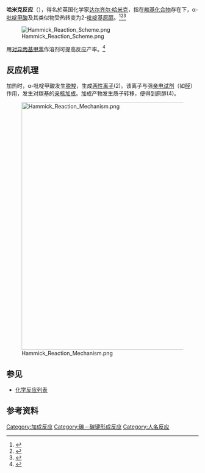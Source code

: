 '''哈米克反应'''（{{lang-en|Hammick reaction}}），得名於英国化学家[[达尔齐尔·哈米克|达尔齐尔·哈米克]]，指在[[羰基化合物|羰基化合物]]存在下，α-[[吡啶甲酸|吡啶甲酸]]及其类似物受热转变为2-[[吡啶|吡啶]]基[[原醇|原醇]]。<ref>{{cite journal en| author = Dyson, P.; Hammick, D. L. | journal = [[J._Chem._Soc.|J. Chem. Soc.]] | year = 1937 | pages = 1724 | doi = 10.1039/jr9370001724 | title = 362. Experiments on the mechanism of decarboxylation. Part I. Decomposition of quinaldinic and isoquinaldinic acids in the presence of compounds containing carbonyl groups}}</ref><ref>{{cite journal en| author = Hammick, D. L.; Dyson, P. | journal = [[J._Chem._Soc.|J. Chem. Soc.]] | year = 1939 | pages = 809 | doi = 10.1039/jr9390000809 | title = 172. The mechanism of decarboxylation. Part II. The production of cyanide-like ions from α-picolinic, quinaldinic, and isoquinaldinic acids}}</ref><ref>{{cite journal en| author = Brown, E. V.; Shambhu, M. B. | title = Hammick reaction of methoxypyridine-2-carboxylic acids with benzaldehyde. Preparation of methoxy-2-pyridyl phenyl ketones | journal = [[J._Org._Chem.|J. Org. Chem.]] | year = 1971 | volume = 36 | pages = 2002 | doi = 10.1021/jo00813a034 }}</ref>

[[Image:Hammick_Reaction_Scheme.png|center]]

用[[对异丙基甲苯|对异丙基甲苯]]作溶剂可提高反应产率。<ref>{{cite journal en| author = Sperber, N.; Papa, D.; Schwenk, E.; Sherlock, M. | journal = [[J._Am._Chem._Soc.|J. Am. Chem. Soc.]] | year = 1949 | volume = 71 | pages = 887 | doi = 10.1021/ja01171a034 | title = Pyridyl-Substituted Alkamine Ethers as Antihistaminic Agents}}</ref>

==反应机理==
加热时，α-吡啶甲酸发生[[脱羧|脱羧]]，生成[[两性离子|两性离子]](2)。该离子与强[[亲电试剂|亲电试剂]]（如[[醛|醛]]）作用，发生对羰基的[[亲核加成|亲核加成]]。加成产物发生质子转移，便得到原醇(4)。

[[Image:Hammick_Reaction_Mechanism.png|650px]]

==参见==
*[[化学反应列表|化学反应列表]]

==参考资料==
{{reflist}}

[[Category:加成反应|Category:加成反应]]
[[Category:碳－碳键形成反应|Category:碳－碳键形成反应]]
[[Category:人名反应|Category:人名反应]]